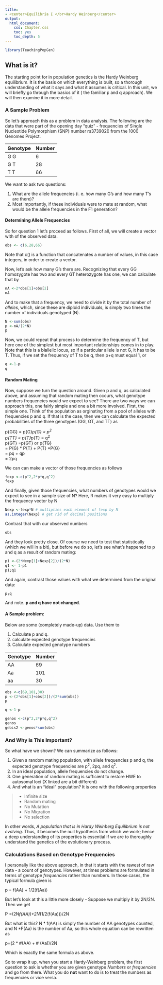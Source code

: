 ```yaml
---
title: 
- <center>Equilibria I </br>Hardy Weinberg</center>
output:
  html_document:
    css: Chapter.css
    toc: yes
    toc_depth: 5
---
```




```r
library(TeachingPopGen)
```


## What is it?

The starting point for in population genetics is the  Hardy Weinberg equilibrium.  It is the basis on which everything is built, so a thorough understanding of what it says and what it assumes is critical.  In this unit, we will briefly go through the basics of it ( the familiar p and q approach).  We will then examine it in more detail.


### A Sample Problem

So let's approach this as a problem in data analysis.  The following are the data that were part of the opening day "quiz" - frequencies of Single Nucleotide Polymorphism (SNP) number rs3739020 from the 1000 Genomes Project.

Genotype | Number
---|---  
G G | 6
G T | 28
T T | 66

We want to ask two questions:

1.  What are the allele frequencies (i. e. how many G's and how many T's are there)?
2.  Most importantly, if these individuals were to mate at random, what would be the allele frequencies in the F1 generation?

#### Determining Allele Frequencies

So for question 1 let's proceed as follows.  First of all, we will create a vector with of the observed data.
```r
obs <- c(6,28,66)
```
Note that c() is a function that concatenates a number of values, in this case integers, in order to create a vector.

Now, let's ask how many G's there are.  Recognizing that every GG homozygote  has two and every GT heterozygote has one, we can calculate that by
```r
nA <-2*obs[1]+obs[2]
nA
```
And to make that a frequency, we need to divide it by the total number of *alleles*, which, since these are diploid individuals, is simply two times the number of individuals genotyped (N).
```r
N <-sum(obs)
p <-nA/(2*N)
p

```
Now, we could repeat that process to determine the frequency of T, but here one of the simplest but most important relationships comes in to play.  Note that this is a biallelic locus, so if a particular allele is not G, it has to be T.  Thus, if we set the frequency of T to be q, then p+q must equal 1, or
```r
q <-1-p
q
```
#### Random Mating

Now, suppose we turn the question around.  Given p and q, as calculated above, and assuming that random mating then occurs, what genotype numbers frequencies would we expect to see?  There are two ways we can approach this, one fairly simple and one a bit more involved.  First, the simple one.  Think of the population as orginating from a pool of alleles with frequencies p and q.  If that is the case, then we can calculate the expected probabilities of the three genotypes (GG, GT, and TT) as

p{GG} = p{G}*p{G} = p^2^  
p{TT} = p{T}*p{T} = q^2^  
p{GT} =p{GT} or p{TG}   
= P{G} * P{T} + P{T} *P{G}  
= pq + qp   
= 2pq

We can can make a vector of those frequencies as follows
```r
fexp <-c(p^2,2*p*q,q^2)
fexp
```
And finally, given those frequencies, what numbers of genotypes would we expect to see in a sample size of N?  Here, R makes it very easy to multiply the frequency vector by N

```r
Nexp <-fexp*N # multiplies each element of fexp by N
as.integer(Nexp) # get rid of decimal positions
```
Contrast that with our observed numbers
```r
obs
```
And they look pretty close.  Of course we need to test that statistically (which we will in a bit), but before we do so, let's see what's happened to p and q as a result of random mating:
```r
p1 <-(2*Nexp[1]+Nexp[2])/(2*N)
q1 <- 1-p1
p1;q1
```    
And again, contrast those values with what we determined from the original data:

```r
p;q
```
And note.  **p and q have not changed**.

#### A Sample problem:

Below are some (completely made-up) data.  Use them to 

1.  Calculate p and q.
2.  calculate expected genotype frequencies
3.  Calculate expected genotype numbers

Genotype | Number
---|---
AA|69
Aa|101
aa|30

```r
obs <-c(69,101,30)
p <-(2*obs[1]+obs[2])/(2*sum(obs))
p
```
```r
q <-1-p
```
```r
genos <-c(p^2,2*p*q,q^2)
genos
gebis2 <-genos*sum(obs)
```

### And Why is This Important?

So what have we shown?  We can summarize as follows:

1.  Given a random mating population, with allele frequencies p and q, the expected genotype frequencies are p^2^, 2pq, and q^2^.
2.  In an ideal population, allele frequencies do not change.
3.  One generation of random mating is sufficient to restore HWE to autosomal loci (X linked are a bit different)
3.  And what is an "ideal" population?  It is one with the following properties  

>* Infinite size  
>* Random mating  
>* No Mutation  
>* No Migration  
>* No selection

In other words, *A population that is in Hardy Weinberg Equilibrium is not evolving*.  Thus, it becomes the null hypothesis from which we work; hence a deep understanding of its properties is essential if we are to thoroughly understand the genetics of the evolutionary process.


### Calculations Based on Genotype Frequencies

I personally like the above approach, in that it starts with the rawest of raw data - a count of genotypes.  However, at times problems are formulated in terms of genotype *frequencies* rather than numbers.  In those cases, the typical formula given is

p = f(AA) + 1/2(f(Aa))

But let's look at this a little more closely - Suppose we multiply it by 2N/2N.  Then we get

P =(2N*f(AA))+2N*(1/2(f(Aa)))/2N

But what is this?  N * f(AA) is simply the number of AA genotypes counted, and N *F(Aa) is the number of Aa, so this whole equation can be rewritten as

p=(2 * #(AA) + # (Aa))/2N

Which is exactly the same formula as above.  

So to wrap it up, when you start a Hardy-Weinberg problem, the first question to ask is whether you are given genotype *Numbers* or *frequencies* and go from there.  What you do **not** want to do is to treat the numbers as frequencies or vice versa.

